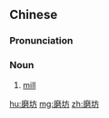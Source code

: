 ==Chinese==
{{zh-forms}}

===Pronunciation===
{{zh-pron
|m=mó坊
|h=pfs=mò-fòng
|cat=n
}}

===Noun===
{{zh-noun}}

# [[mill]]

[[hu:磨坊]]
[[mg:磨坊]]
[[zh:磨坊]]